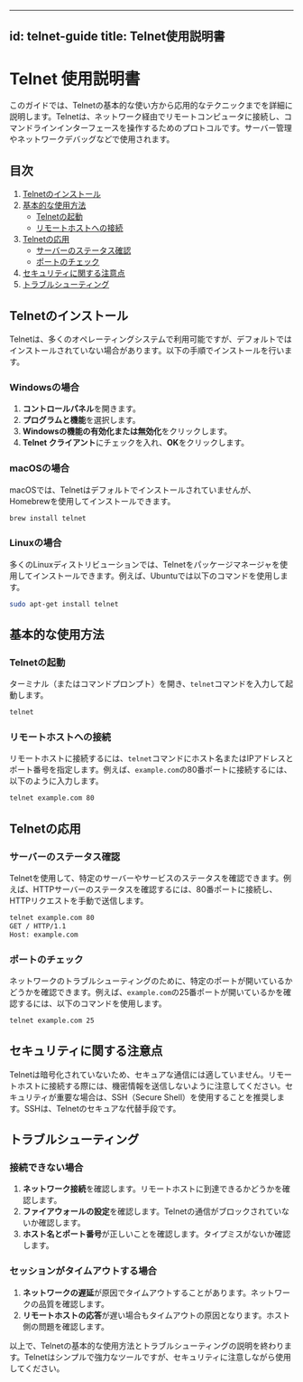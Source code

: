 
---
id: telnet-guide
title: Telnet使用説明書
---

# Telnet 使用説明書

このガイドでは、Telnetの基本的な使い方から応用的なテクニックまでを詳細に説明します。Telnetは、ネットワーク経由でリモートコンピュータに接続し、コマンドラインインターフェースを操作するためのプロトコルです。サーバー管理やネットワークデバッグなどで使用されます。

## 目次
1. [Telnetのインストール](#telnetのインストール)
2. [基本的な使用方法](#基本的な使用方法)
    - [Telnetの起動](#telnetの起動)
    - [リモートホストへの接続](#リモートホストへの接続)
3. [Telnetの応用](#telnetの応用)
    - [サーバーのステータス確認](#サーバーのステータス確認)
    - [ポートのチェック](#ポートのチェック)
4. [セキュリティに関する注意点](#セキュリティに関する注意点)
5. [トラブルシューティング](#トラブルシューティング)

## Telnetのインストール

Telnetは、多くのオペレーティングシステムで利用可能ですが、デフォルトではインストールされていない場合があります。以下の手順でインストールを行います。

### Windowsの場合

1. **コントロールパネル**を開きます。
2. **プログラムと機能**を選択します。
3. **Windowsの機能の有効化または無効化**をクリックします。
4. **Telnet クライアント**にチェックを入れ、**OK**をクリックします。

### macOSの場合

macOSでは、Telnetはデフォルトでインストールされていませんが、Homebrewを使用してインストールできます。

```bash
brew install telnet
```

### Linuxの場合

多くのLinuxディストリビューションでは、Telnetをパッケージマネージャを使用してインストールできます。例えば、Ubuntuでは以下のコマンドを使用します。

```bash
sudo apt-get install telnet
```

## 基本的な使用方法

### Telnetの起動

ターミナル（またはコマンドプロンプト）を開き、`telnet`コマンドを入力して起動します。

```bash
telnet
```

### リモートホストへの接続

リモートホストに接続するには、`telnet`コマンドにホスト名またはIPアドレスとポート番号を指定します。例えば、`example.com`の80番ポートに接続するには、以下のように入力します。

```bash
telnet example.com 80
```

## Telnetの応用

### サーバーのステータス確認

Telnetを使用して、特定のサーバーやサービスのステータスを確認できます。例えば、HTTPサーバーのステータスを確認するには、80番ポートに接続し、HTTPリクエストを手動で送信します。

```bash
telnet example.com 80
GET / HTTP/1.1
Host: example.com
```

### ポートのチェック

ネットワークのトラブルシューティングのために、特定のポートが開いているかどうかを確認できます。例えば、`example.com`の25番ポートが開いているかを確認するには、以下のコマンドを使用します。

```bash
telnet example.com 25
```

## セキュリティに関する注意点

Telnetは暗号化されていないため、セキュアな通信には適していません。リモートホストに接続する際には、機密情報を送信しないように注意してください。セキュリティが重要な場合は、SSH（Secure Shell）を使用することを推奨します。SSHは、Telnetのセキュアな代替手段です。

## トラブルシューティング

### 接続できない場合

1. **ネットワーク接続**を確認します。リモートホストに到達できるかどうかを確認します。
2. **ファイアウォールの設定**を確認します。Telnetの通信がブロックされていないか確認します。
3. **ホスト名とポート番号**が正しいことを確認します。タイプミスがないか確認します。

### セッションがタイムアウトする場合

1. **ネットワークの遅延**が原因でタイムアウトすることがあります。ネットワークの品質を確認します。
2. **リモートホストの応答**が遅い場合もタイムアウトの原因となります。ホスト側の問題を確認します。

以上で、Telnetの基本的な使用方法とトラブルシューティングの説明を終わります。Telnetはシンプルで強力なツールですが、セキュリティに注意しながら使用してください。
